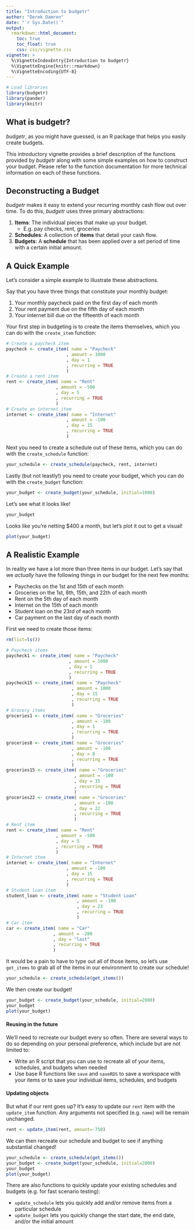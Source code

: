 ```yaml
---
title: "Introduction to budgetr"
author: "Derek Damron"
date: "`r Sys.Date()`"
output:
  rmarkdown::html_document:
    toc: true
    toc_float: true
    css: css/vignette.css
vignette: >
  %\VignetteIndexEntry{Introduction to budgetr}
  %\VignetteEngine{knitr::rmarkdown}
  %\VignetteEncoding{UTF-8}
---
```


```r
# Load libraries
library(budgetr)
library(pander)
library(knitr)
```

## What is budgetr?

*budgetr*, as you might have guessed, is an R package that helps you easily create budgets.

This introductory vignette provides a brief description of the functions provided by *budgetr* along with some simple examples on how to construct your budget.  Please refer to the function documentation for more technical information on each of these functions.

## Deconstructing a Budget

*budgetr* makes it easy to extend your recurring monthly cash flow out over time.  To do this, *budgetr* uses three primary abstractions:

1. **Items**: The individual pieces that make up your budget.
    - E.g. pay checks, rent, groceries
2. **Schedules**: A collection of **items** that detail your cash flow.
3. **Budgets**: A **schedule** that has been applied over a set period of time with a certain initial amount.

## A Quick Example

Let's consider a simple example to illustrate these abstractions.

Say that you have three things that constitute your monthly budget:

1. Your monthly paycheck paid on the first day of each month
2. Your rent payment due on the fifth day of each month
3. Your internet bill due on the fifteenth of each month

Your first step in budgeting is to create the items themselves, which you can do with the `create_item` function:

```r
# Create a paycheck item
paycheck <- create_item( name = "Paycheck"
                       , amount = 1000
                       , day = 1
                       , recurring = TRUE
                       )
# Create a rent item
rent <- create_item( name = "Rent"
                   , amount = -500
                   , day = 5
                   , recurring = TRUE
                   )
# Create an internet item
internet <- create_item( name = "Internet"
                       , amount = -100
                       , day = 15
                       , recurring = TRUE
                       )
```

Next you need to create a schedule out of these items, which you can do with the `create_schedule` function:

```r
your_schedule <- create_schedule(paycheck, rent, internet)
```

Lastly (but not leastly!) you need to create your budget, which you can do with the `create_budget` function:

```r
your_budget <- create_budget(your_schedule, initial=1000)
```

Let's see what it looks like!

```r
your_budget
```

Looks like you're netting $400 a month, but let's plot it out to get a visual!

```r
plot(your_budget)
```

## A Realistic Example

In reality we have a lot more than three items in our budget.  Let's say that we *actually* have 
the following things in our budget for the next few months:

* Paychecks on the 1st and 15th of each month
* Groceries on the 1st, 8th, 15th, and 22th of each month
* Rent on the 5th day of each month
* Internet on the 15th of each month
* Student loan on the 23rd of each month
* Car payment on the last day of each month

First we need to create those items:

```r
rm(list=ls())
```

```r
# Paycheck items
paycheck1 <- create_item( name = "Paycheck"
                        , amount = 1000
                        , day = 1
                        , recurring = TRUE
                        )
paycheck15 <- create_item( name = "Paycheck"
                         , amount = 1000
                         , day = 15
                         , recurring = TRUE
                         )
# Grocery items
groceries1 <- create_item( name = "Groceries"
                         , amount = -100
                         , day = 1
                         , recurring = TRUE
                         )
groceries8 <- create_item( name = "Groceries"
                         , amount = -100
                         , day = 8
                         , recurring = TRUE
                         )
groceries15 <- create_item( name = "Groceries"
                          , amount = -100
                          , day = 15
                          , recurring = TRUE
                          )
groceries22 <- create_item( name = "Groceries"
                          , amount = -100
                          , day = 22
                          , recurring = TRUE
                          )
# Rent item
rent <- create_item( name = "Rent"
                   , amount = -500
                   , day = 5
                   , recurring = TRUE
                   )
# Internet item
internet <- create_item( name = "Internet"
                       , amount = -100
                       , day = 15
                       , recurring = TRUE
                       )
# Student loan item
student_loan <- create_item( name = "Student Loan"
                           , amount = -100
                           , day = 23
                           , recurring = TRUE
                           )
# Car item
car <- create_item( name = "Car"
                  , amount = -200
                  , day = "last"
                  , recurring = TRUE
                  )
```

It would be a pain to have to type out all of those items, so let's use `get_items` to 
grab all of the items in our environment to create our schedule!

```r
your_schedule <- create_schedule(get_items())
```

We then create our budget!

```r
your_budget <- create_budget(your_schedule, initial=2000)
your_budget
plot(your_budget)
```

#### Reusing in the future

We'll need to recreate our budget every so often.  There are several ways to do so depending on
your personal preference, which include but are not limited to:

* Write an R script that you can use to recreate all of your items, schedules, and budgets when needed
* Use base R functions like `save` and `saveRDS` to save a workspace with your items or to save your
individual items, schedules, and budgets

#### Updating objects

But what if our rent goes up?  It's easy to update our `rent` item with the `update_item` function.
Any arguments not specified (e.g. `name`) will be remain unchanged.

```r
rent <- update_item(rent, amount=-750)
```

We can then recreate our schedule and budget to see if anything substantial changed!

```r
your_schedule <- create_schedule(get_items())
your_budget <- create_budget(your_schedule, initial=2000)
your_budget
plot(your_budget)
```

There are also functions to quickly update your existing schedules and budgets (e.g. for fast scenario
testing):

* `update_schedule` lets you quickly add and/or remove items from a particular schedule
* `update_budget` lets you quickly change the start date, the end date, and/or the initial amount
